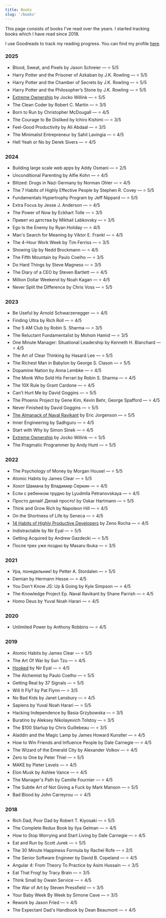 ```yaml
---
title: Books
slug: '/books'
---
```


This page consists of books I've read over the years. I started tracking books which I have read since 2018.

I use Goodreads to track my reading progress. You can find my profile [here](https://www.goodreads.com/user/show/80549857-edvins-antonovs).

### 2025

- Blood, Sweat, and Pixels by Jason Schreier — ⭐ 5/5
- Harry Potter and the Prisoner of Azkaban by J.K. Rowling — ⭐ 5/5
- Harry Potter and the Chamber of Secrets by J.K. Rowling — ⭐ 5/5
- Harry Potter and the Philosopher’s Stone by J.K. Rowling — ⭐ 5/5
- [Extreme Ownership](/extreme-ownership-book-notes) by Jocko Willink — ⭐ 5/5
- The Clean Coder by Robert C. Martin — ⭐ 3/5
- Born to Run by Christopher McDougall — ⭐ 4/5
- The Courage to Be Disliked by Ichiro Kishimi — ⭐ 3/5
- Feel-Good Productivity by Ali Abdaal — ⭐ 3/5
- The Minimalist Entrepreneur by Sahil Lavingia — ⭐ 4/5
- Hell Yeah or No by Derek Sivers — ⭐ 4/5

### 2024

- Building large scale web apps by Addy Osmani — ⭐ 2/5
- Unconditional Parenting by Alfie Kohn — ⭐ 4/5
- Blitzed: Drugs in Nazi Germany by Norman Ohler — ⭐ 4/5
- The 7 Habits of Highly Effective People by Stephen R. Covey — ⭐ 5/5
- Fundamentals Hypertrophy Program by Jeff Nippard — ⭐ 5/5
- Extra Focus by Jesse J. Anderson — ⭐ 4/5
- The Power of Now by Eckhart Tolle — ⭐ 3/5
- Привет из детства by Mikhail Labkovsky — ⭐ 3/5
- Ego Is the Enemy by Ryan Holiday — ⭐ 4/5
- Man's Search for Meaning by Viktor E. Frankl — ⭐ 4/5
- The 4-Hour Work Week by Tim Ferriss — ⭐ 3/5
- Showing Up by Nedd Brockmann — ⭐ 4/5
- The Fifth Mountain by Paulo Coelho — ⭐ 3/5
- Do Hard Things by Steve Magness — ⭐ 3/5
- The Diary of a CEO by Steven Bartlett — ⭐ 4/5
- Million Dollar Weekend by Noah Kagan — ⭐ 4/5
- Never Split the Difference by Chris Voss — ⭐ 5/5

### 2023

- Be Useful by Arnold Schwarzenegger — ⭐ 4/5
- Finding Ultra by Rich Roll — ⭐ 4/5
- The 5 AM Club by Robin S. Sharma — ⭐ 3/5
- The Reluctant Fundamentalist by Mohsin Hamid — ⭐ 3/5
- One Minute Manager: Situational Leadership by Kenneth H. Blanchard — ⭐ 4/5
- The Art of Clear Thinking by Hasard Lee — ⭐ 5/5
- The Richest Man in Babylon by George S. Clason — ⭐ 5/5
- Dopamine Nation by Anna Lembke — ⭐ 4/5
- The Monk Who Sold His Ferrari by Robin S. Sharma — ⭐ 4/5
- The 10X Rule by Grant Cardone — ⭐ 4/5
- Can't Hurt Me by David Goggins — ⭐ 5/5
- The Phoenix Project by Gene Kim, Kevin Behr, George Spafford — ⭐ 4/5
- Never Finished by David Goggins — ⭐ 5/5
- [The Almanack of Naval Ravikant](/almanack-of-naval-ravikant-book-notes) by Eric Jorgenson — ⭐ 5/5
- Inner Engineering by Sadhguru — ⭐ 4/5
- Start with Why by Simon Sinek — ⭐ 4/5
- [Extreme Ownership](/extreme-ownership-book-notes) by Jocko Willink — ⭐ 5/5
- The Pragmatic Programmer by Andy Hunt — ⭐ 5/5

### 2022

- The Psychology of Money by Morgan Housel — ⭐ 5/5
- Atomic Habits by James Clear — ⭐ 5/5
- Хохот Шамана by Владимир Серкин — ⭐ 4/5
- Если с ребенком трудно by Lyudmila Petranovskaya — ⭐ 4/5
- Просто делай! Делай просто! by Oskar Hartmann — ⭐ 5/5
- Think and Grow Rich by Napoleon Hill — ⭐ 4/5
- On the Shortness of Life by Seneca — ⭐ 4/5
- [14 Habits of Highly Productive Developers](/14-habits-book-notes) by Zeno Rocha — ⭐ 4/5
- Indistractable by Nir Eyal — ⭐ 5/5
- Getting Acquired by Andrew Gazdecki — ⭐ 5/5
- После трех уже поздно by Masaru Ibuka — ⭐ 3/5

### 2021

- Ура, понедельник! by Petter A. Stordalen — ⭐ 5/5
- Demian by Hermann Hesse — ⭐ 4/5
- You Don't Know JS: Up & Going by Kyle Simpson — ⭐ 4/5
- The Knowledge Project Ep. Naval Ravikant by Shane Parrish — ⭐ 4/5
- Homo Deus by Yuval Noah Harari — ⭐ 4/5

### 2020

- Unlimited Power by Anthony Robbins — ⭐ 4/5

### 2019

- Atomic Habits by James Clear — ⭐ 5/5
- The Art Of War by Sun Tzu — ⭐ 4/5
- [Hooked](/hooked-book-notes) by Nir Eyal — ⭐ 4/5
- The Alchemist by Paulo Coelho — ⭐ 5/5
- Getting Real by 37 Signals — ⭐ 5/5
- Will It Fly? by Pat Flynn — ⭐ 3/5
- No Bad Kids by Janet Lansbury — ⭐ 4/5
- Sapiens by Yuval Noah Harari — ⭐ 5/5
- Hacking Independence by Basia Grzybowska — ⭐ 3/5
- Buratino by Aleksey Nikolayevich Tolstoy — ⭐ 3/5
- The $100 Startup by Chris Guillebeau — ⭐ 3/5
- Aladdin and the Magic Lamp by James Howard Kunstler — ⭐ 4/5
- How to Win Friends and Influence People by Dale Carnegie — ⭐ 4/5
- The Wizard of the Emerald City by Alexander Volkov — ⭐ 4/5
- Zero to One by Peter Thiel — ⭐ 5/5
- MAKE by Pieter Levels — ⭐ 4/5
- Elon Musk by Ashlee Vance — ⭐ 4/5
- The Manager's Path by Camille Fournier — ⭐ 4/5
- The Subtle Art of Not Giving a Fuck by Mark Manson — ⭐ 5/5
- Bad Blood by John Carreyrou — ⭐ 4/5

### 2018

- Rich Dad, Poor Dad by Robert T. Kiyosaki — ⭐ 5/5
- The Complete Redux Book by Ilya Gelman — ⭐ 4/5
- How to Stop Worrying and Start Living by Dale Carnegie — ⭐ 4/5
- Eat and Run by Scott Jurek — ⭐ 5/5
- The 30 Minute Happiness Formula by Rachel Rofe — ⭐ 2/5
- The Senior Software Engineer by David B. Copeland — ⭐ 4/5
- Angular 4: From Theory To Practice by Asim Hussain — ⭐ 3/5
- Eat That Frog! by Tracy Brain — ⭐ 3/5
- Think Small by Owain Service — ⭐ 4/5
- The War of Art by Steven Pressfield — ⭐ 3/5
- Your Baby Week By Week by Simone Cave — ⭐ 3/5
- Rework by Jason Fried — ⭐ 4/5
- The Expectant Dad's Handbook by Dean Beaumont — ⭐ 4/5
